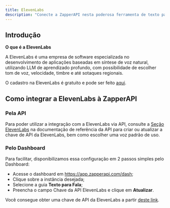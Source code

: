 ```yaml
---
title: ElevenLabs
description: "Conecte a ZapperAPI nesta poderosa ferramenta de texto para fala e dê um toque diferenciado nos seus atendimentos."
---
```

## Introdução

**O que é a ElevenLabs**

A ElevenLabs é uma empresa de software especializada no desenvolvimento de aplicações
baseadas em síntese de voz natural, utilizando LLM de aprendizado profundo, com
possibilidade de escolher tom de voz, velocidade, timbre e até sotaques regionais.

O cadastro na ElevenLabs é gratuito e pode ser feito <a href="https://elevenlabs.io">aqui</a>.


## Como integrar a ElevenLabs à ZapperAPI

### Pela API

Para poder utilizar a integração com a ElevenLabs via API, consulte a 
<a href="/api-reference/elevenlabs">Seção ElevenLabs</a> na 
documentação de referência da API para criar ou atualizar a chave de API da ElevenLabs,
bem como escolher uma voz padrão de uso.

### Pelo Dashboard

Para facilitar, disponibilizamos essa configuração em 2 passos simples pelo Dashboard:

- Acesse o dashboard em https://app.zapperapi.com/dash;
- Clique sobre a instância desejada;
- Selecione a guia **Texto para Fala**;
- Preencha o campo Chave da API ElevenLabs e clique em **Atualizar**.

Você consegue obter uma chave de API da ElevenLabs a partir <a href="https://elevenlabs.io/app/settings/api-keys" target="_blank">deste link</a>.
